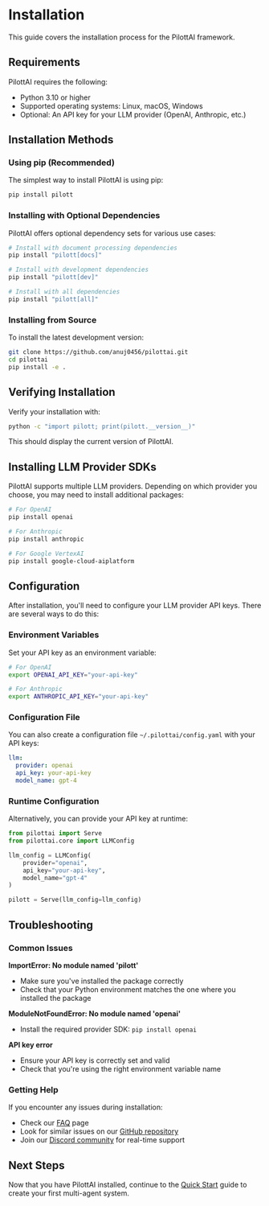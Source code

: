 # Installation

This guide covers the installation process for the PilottAI framework.

## Requirements

PilottAI requires the following:

- Python 3.10 or higher
- Supported operating systems: Linux, macOS, Windows
- Optional: An API key for your LLM provider (OpenAI, Anthropic, etc.)

## Installation Methods

### Using pip (Recommended)

The simplest way to install PilottAI is using pip:

```bash
pip install pilott
```

### Installing with Optional Dependencies

PilottAI offers optional dependency sets for various use cases:

```bash
# Install with document processing dependencies
pip install "pilott[docs]"

# Install with development dependencies
pip install "pilott[dev]"

# Install with all dependencies
pip install "pilott[all]"
```

### Installing from Source

To install the latest development version:

```bash
git clone https://github.com/anuj0456/pilottai.git
cd pilottai
pip install -e .
```

## Verifying Installation

Verify your installation with:

```bash
python -c "import pilott; print(pilott.__version__)"
```

This should display the current version of PilottAI.

## Installing LLM Provider SDKs

PilottAI supports multiple LLM providers. Depending on which provider you choose, you may need to install additional packages:

```bash
# For OpenAI
pip install openai

# For Anthropic
pip install anthropic

# For Google VertexAI
pip install google-cloud-aiplatform
```

## Configuration

After installation, you'll need to configure your LLM provider API keys. There are several ways to do this:

### Environment Variables

Set your API key as an environment variable:

```bash
# For OpenAI
export OPENAI_API_KEY="your-api-key"

# For Anthropic
export ANTHROPIC_API_KEY="your-api-key"
```

### Configuration File

You can also create a configuration file `~/.pilottai/config.yaml` with your API keys:

```yaml
llm:
  provider: openai
  api_key: your-api-key
  model_name: gpt-4
```

### Runtime Configuration

Alternatively, you can provide your API key at runtime:

```python
from pilottai import Serve
from pilottai.core import LLMConfig

llm_config = LLMConfig(
    provider="openai",
    api_key="your-api-key",
    model_name="gpt-4"
)

pilott = Serve(llm_config=llm_config)
```

## Troubleshooting

### Common Issues

**ImportError: No module named 'pilott'**

- Make sure you've installed the package correctly
- Check that your Python environment matches the one where you installed the package

**ModuleNotFoundError: No module named 'openai'**

- Install the required provider SDK: `pip install openai`

**API key error**

- Ensure your API key is correctly set and valid
- Check that you're using the right environment variable name

### Getting Help

If you encounter any issues during installation:

- Check our [FAQ](../faq.md) page
- Look for similar issues on our [GitHub repository](https://github.com/anuj0456/pilottai/issues)
- Join our [Discord community](https://discord.gg/pilottai) for real-time support

## Next Steps

Now that you have PilottAI installed, continue to the [Quick Start](quickstart.md) guide to create your first multi-agent system.
